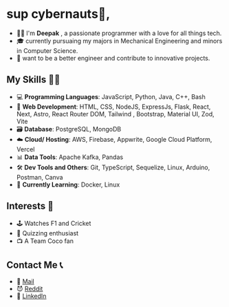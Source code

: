 # sup cybernauts👋,

- 🧔🏻 I'm **Deepak** , a passionate programmer with a love for all things tech.
- 🎓 currently pursuaing my majors in Mechanical Engineering and minors in Computer Science.
- 🔭 want to be a better engineer and contribute to innovative projects.


## My Skills 🤹🏼

- 💻 **Programming Languages**: JavaScript, Python, Java, C++, Bash
- 🧩 **Web Development**: HTML, CSS, NodeJS, ExpressJs, Flask, React, Next, Astro, React Router DOM, Tailwind , Bootstrap, Material UI, Zod, Vite
- 🗃️ **Database**: PostgreSQL, MongoDB
- ☁️ **Cloud/ Hosting**: AWS, Firebase, Appwrite, Google Cloud Platform, Vercel
- 📊 **Data Tools**: Apache Kafka, Pandas
- 🛠 **Dev Tools and Others**: Git, TypeScript, Sequelize, Linux, Arduino, Postman, Canva
- 🚧 **Currently Learning**: Docker, Linux

## Interests 🎨

- 🕹️ Watches F1 and Cricket
- 🧠 Quizzing enthusiast
- 📺 A Team Coco fan

## Contact Me 📞

- 💌 [Mail](mailto:hey.usedeep@gmail.com)
- 😈 [Reddit](https://www.reddit.com/user/tyre_deg)
- 👥 [LinkedIn](https://www.linkedin.com/in/deepak-gandepalli)
